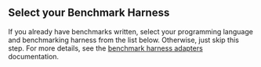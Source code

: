
## Select your Benchmark Harness

If you already have benchmarks written,
select your programming language and benchmarking harness from the list below.
Otherwise, just skip this step.
For more details, see the [benchmark harness adapters] documentation.

[benchmark harness adapters]: /docs/explanation/adapters/

<SelectedAdapter client:idle />

<BenchmarkHarness client:idle />
